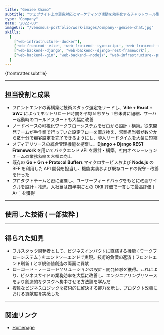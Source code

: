 ```yaml
---
title: "Geniee Chamo"
subtitle: "ウェブサイト上の顧客対応とマーケティング活動を効率化するチャットツール型 SaaS。リアルタイムサポートや自動応答を一元管理し、開発チームの一員として機能開発や既存システム改善に携わった。"
type: "Company"
date: "2022-08"
imageUrl: "/venomous-portfolio/work-images/company--geniee-chat.jpg"
skills:
  [
    ["web-infrastructure--docker"],
    ["web-frontend--vite", "web-frontend--typescript", "web-frontend--react"],
    ["web-backend--django", "web-backend--django-rest-framework"],
    ["web-backend--gin", "web-backend--nodejs", "web-infrastructure--protobuf"],
  ]
---
```



<p>{frontmatter.subtitle}</p>

---

## 担当役割と成果

- フロントエンドの再構築と技術スタック選定をリードし、**Vite + React + SWC** によってホットリロード時間を平均 8 秒から 1 秒未満に短縮、サーバー起動時のコールドスタートも大幅に改善
- ノードベースの可視化ワークフローシステムをゼロから設計・構築。従来開発チームが手作業で行っていた設定フローを置き換え、営業担当者が数分から数十分で顧客設定を完了できるようにし、導入リードタイムを大幅に短縮
- メディアリソースの統合管理機能を提案し、**Django + Django REST Framework** を用いてバックエンド API を設計・構築。社内オペレーションチームの業務効率を大幅に向上
- 既存の **Go + Gin + Protocol Buffers** マイクロサービスおよび **Node.js** の BFF を利用した API 開発を担当し、機能実装および既存コードの保守・改善を行った
- プロダクトチームと密に連携し、ユーザーフィードバックをもとに改善サイクルを設計・推進。入社後は四半期ごとの OKR 評価で一貫して最高評価 ( A+ ) を獲得

---

## 使用した技術 ( 一部抜粋 )

<WorkContentLayoutSkills
  size={50}
  skills={frontmatter.skills.flat()}
  class="flex w-full justify-start"
/>

---

## 得られた知見

- フルスタック開発者として、ビジネスインパクトに直結する機能 ( ワークフローシステム ) をエンドツーエンドで実現。技術的負債の返済 ( フロントエンド刷新 ) と新規価値創造の両面に貢献
- ローコード・ノーコードソリューションの設計・開発経験を獲得。これにより、ビジネスサイドの業務効率を大幅に改善し、エンジニアリングリソースをより創造的なタスクへ集中させる方法論を学んだ
- 複雑なビジネスロジックを技術的に解決する能力を示し、プロダクト改善における貢献度を実感した

---

## 関連リンク

- [Homepage](https://cx.geniee.co.jp/product/chat/)
